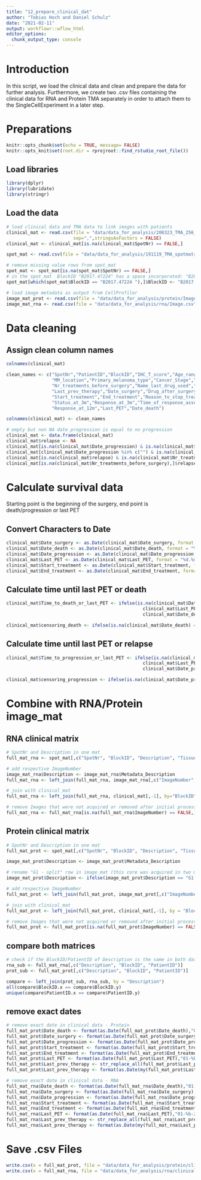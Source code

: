 ```yaml
---
title: "12_prepare_clinical_dat"
author: "Tobias Hoch and Daniel Schulz"
date: "2021-02-11"
output: workflowr::wflow_html
editor_options:
  chunk_output_type: console
---
```


# Introduction
In this script, we load the clinical data and clean and prepare the data for further analysis. Furthermore, we create two .csv files containing the clinical data for RNA and Protein TMA separately in order to attach them to the SingleCellExperiment in a later step. 

# Preparations

```r
knitr::opts_chunk$set(echo = TRUE, message= FALSE)
knitr::opts_knit$set(root.dir = rprojroot::find_rstudio_root_file())
```

## Load libraries
```r
library(dplyr)
library(lubridate)
library(stringr)
```

## Load the data

```r
# load clinical data and TMA data to link images with patients
clinical_mat <- read.csv(file = "data/data_for_analysis/200323_TMA_256_clinical_data_March2020.csv",
                         sep=",",stringsAsFactors = FALSE)
clinical_mat <- clinical_mat[is.na(clinical_mat$SpotNr) == FALSE,]

spot_mat <- read.csv(file = "data/data_for_analysis/191119_TMA_spotmatrix.csv", sep= ";",stringsAsFactors = FALSE)

# remove missing value rows from spot_mat
spot_mat <- spot_mat[is.na(spot_mat$SpotNr) == FALSE,]
# in the spot_mat  BlockID "B2017.47224" has a space incorporated: "B2017.47224 ". We will rename this BlockID here.
spot_mat[which(spot_mat$BlockID == "B2017.47224 "),]$BlockID <- "B2017.47224"

# load image metadata as output from CellProfiler
image_mat_prot <- read.csv(file = "data/data_for_analysis/protein/Image.csv", stringsAsFactors = FALSE)
image_mat_rna <- read.csv(file = "data/data_for_analysis/rna/Image.csv", stringsAsFactors = FALSE)
```

# Data cleaning

## Assign clean column names

```r
colnames(clinical_mat)

clean_names <- c("SpotNr","PatientID","BlockID","IHC_T_score","Age_range","Gender",
                 "MM_location","Primary_melanoma_type","Cancer_Stage","Mutation",
                 "Nr_treatments_before_surgery","Name_last_drug_used","Last_sys_treatment_before_surgery",
                 "Last_prev_therapy","Date_surgery","Drug_after_surgery","Treatment_after_surgery","Adjuvant",
                 "Start_treatment","End_treatment","Reason_to_stop_treatment","Date_progression",
                 "Status_at_3m","Response_at_3m","Time_of_response_assesment","Response_at_6m",
                 "Response_at_12m","Last_PET","Date_death")

colnames(clinical_mat) <- clean_names

# empty but non NA date_progression is equal to no progression
clinical_mat <- data.frame(clinical_mat)
clinical_mat$relapse <- NA
clinical_mat[is.na(clinical_mat$Date_progression) & is.na(clinical_mat$Nr_treatments_before_surgery) == FALSE,]$relapse <- "untreated/lost"
clinical_mat[clinical_mat$Date_progression %in% c("") & is.na(clinical_mat$Nr_treatments_before_surgery) == FALSE,]$relapse <- "no relapse"
clinical_mat[is.na(clinical_mat$relapse) & is.na(clinical_mat$Nr_treatments_before_surgery) == FALSE,]$relapse <- "relapse"
clinical_mat[is.na(clinical_mat$Nr_treatments_before_surgery),]$relapse <- "control"
```

# Calculate survival data
Starting point is the beginning of the surgery, end point is death/progression or last PET

## Convert Characters to Date

```r
clinical_mat$Date_surgery <- as.Date(clinical_mat$Date_surgery, format = "%d.%m.%Y")
clinical_mat$Date_death <- as.Date(clinical_mat$Date_death, format = "%d.%m.%Y")
clinical_mat$Date_progression <- as.Date(clinical_mat$Date_progression, format = "%d.%m.%Y")
clinical_mat$Last_PET <- as.Date(clinical_mat$Last_PET, format = "%d.%m.%Y")
clinical_mat$Start_treatment <- as.Date(clinical_mat$Start_treatment, format = "%d.%m.%Y")
clinical_mat$End_treatment <- as.Date(clinical_mat$End_treatment, format = "%d.%m.%Y")
```

## Calculate time until last PET or death

```r
clinical_mat$Time_to_death_or_last_PET <- ifelse(is.na(clinical_mat$Date_death) == TRUE, # if no death, then
                                                   clinical_mat$Last_PET - clinical_mat$Start_treatment, # time to last PET
                                                   clinical_mat$Date_death - clinical_mat$Start_treatment) # else: time to progression

clinical_mat$censoring_death <- ifelse(is.na(clinical_mat$Date_death) == TRUE, 0, 1) # 0: no Death, 1: Death
```

## Calculate time until last PET or relapse

```r
clinical_mat$Time_to_progression_or_last_PET <- ifelse(is.na(clinical_mat$Date_progression) == TRUE, # if no progression, then
                                                   clinical_mat$Last_PET - clinical_mat$Start_treatment, # time to last PET
                                                   clinical_mat$Date_progression - clinical_mat$Start_treatment) # else: time to progression

clinical_mat$censoring_progression <- ifelse(is.na(clinical_mat$Date_progression) == TRUE, 0, 1) # 0: no Relapse, 1: Relapse
```

# Combine with RNA/Protein image_mat

## RNA clinical matrix

```r
# SpotNr and Description in one mat
full_mat_rna <- spot_mat[,c("SpotNr", "BlockID", "Description", "TissueType", "Location")]

# add respective ImageNumber
image_mat_rna$Description <- image_mat_rna$Metadata_Description
full_mat_rna <- left_join(full_mat_rna, image_mat_rna[,c("ImageNumber", "Description")], by = "Description")

# join with clinical_mat
full_mat_rna <- left_join(full_mat_rna, clinical_mat[,-1], by="BlockID")

# remove Images that were not acquired or removed after initial processing (missing on TMA or too bad quality)
full_mat_rna <- full_mat_rna[is.na(full_mat_rna$ImageNumber) == FALSE,]
```

## Protein clinical matrix

```r
# SpotNr and Description in one mat
full_mat_prot <- spot_mat[,c("SpotNr", "BlockID", "Description", "TissueType", "Location")]

image_mat_prot$Description <- image_mat_prot$Metadata_Description

# rename "G1 - split" row in image_mat (this core was acquired in two measurements because the machine stopped due to an error)
image_mat_prot$Description <- ifelse(image_mat_prot$Description == "G1 - split", "G1", image_mat_prot$Description)

# add respective ImageNumber
full_mat_prot <- left_join(full_mat_prot, image_mat_prot[,c("ImageNumber", "Description")], by = "Description")

# join with clinical_mat
full_mat_prot <- left_join(full_mat_prot, clinical_mat[,-1], by = "BlockID")

# remove Images that were not acquired or removed after initial processing (missing on TMA or too bad quality)
full_mat_prot <- full_mat_prot[is.na(full_mat_prot$ImageNumber) == FALSE,]
```

## compare both matrices

```r
# check if the BlockID/PatientID of Description is the same in both data sets
rna_sub <- full_mat_rna[,c("Description", "BlockID", "PatientID")]
prot_sub <- full_mat_prot[,c("Description", "BlockID", "PatientID")]

compare <- left_join(prot_sub, rna_sub, by = "Description")
all(compare$BlockID.x == compare$BlockID.y)
unique(compare$PatientID.x == compare$PatientID.y)
```

## remove exact dates

```r
# remove exact date in clinical data - Protein
full_mat_prot$Date_death <- format(as.Date(full_mat_prot$Date_death),"01-%b-20%y")
full_mat_prot$Date_surgery <- format(as.Date(full_mat_prot$Date_surgery),"01-%b-20%y")
full_mat_prot$Date_progression <- format(as.Date(full_mat_prot$Date_progression),"01-%b-20%y")
full_mat_prot$Start_treatment <- format(as.Date(full_mat_prot$Start_treatment),"01-%b-20%y")
full_mat_prot$End_treatment <- format(as.Date(full_mat_prot$End_treatment),"01-%b-20%y")
full_mat_prot$Last_PET <- format(as.Date(full_mat_prot$Last_PET),"01-%b-20%y")
full_mat_prot$Last_prev_therapy <- str_replace_all(full_mat_prot$Last_prev_therapy, "-", ".")
full_mat_prot$Last_prev_therapy <- format(as.Date(my(full_mat_prot$Last_prev_therapy)),"01-%b-20%y")

# remove exact date in clinical data - RNA
full_mat_rna$Date_death <- format(as.Date(full_mat_rna$Date_death),"01-%b-20%y")
full_mat_rna$Date_surgery <- format(as.Date(full_mat_rna$Date_surgery),"01-%b-20%y")
full_mat_rna$Date_progression <- format(as.Date(full_mat_rna$Date_progression),"01-%b-20%y")
full_mat_rna$Start_treatment <- format(as.Date(full_mat_rna$Start_treatment),"01-%b-20%y")
full_mat_rna$End_treatment <- format(as.Date(full_mat_rna$End_treatment),"01-%b-20%y")
full_mat_rna$Last_PET <- format(as.Date(full_mat_rna$Last_PET),"01-%b-20%y")
full_mat_rna$Last_prev_therapy <- str_replace_all(full_mat_rna$Last_prev_therapy, "-", ".")
full_mat_rna$Last_prev_therapy <- format(as.Date(my(full_mat_rna$Last_prev_therapy)),"01-%b-20%y")
```

# Save .csv Files

```r
write.csv(x = full_mat_prot, file = "data/data_for_analysis/protein/clinical_data_protein.csv", row.names = F)
write.csv(x = full_mat_rna, file = "data/data_for_analysis/rna/clinical_data_RNA.csv", row.names = F)
```

